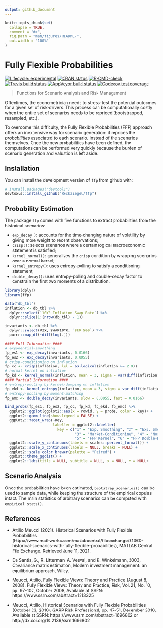 ```yaml
---
output: github_document
---
```


<!-- README.md is generated from README.Rmd. Please edit that file -->

```r
knitr::opts_chunk$set(
  collapse = TRUE,
  comment = "#>",
  fig.path = "man/figures/README-",
  out.width = "100%"
)
```

# Fully Flexible Probabilities

<!-- badges: start -->
[![Lifecycle: experimental](https://img.shields.io/badge/lifecycle-experimental-orange.svg)](https://lifecycle.r-lib.org/articles/stages.html#experimental)
[![CRAN status](https://www.r-pkg.org/badges/version/ffp)](https://CRAN.R-project.org/package=ffp)
[![R-CMD-check](https://github.com/Reckziegel/FFP/workflows/R-CMD-check/badge.svg)](https://github.com/Reckziegel/FFP/actions)
[![Travis build status](https://travis-ci.com/Reckziegel/FFP.svg?branch=main)](https://travis-ci.com/Reckziegel/FFP)
[![AppVeyor build status](https://ci.appveyor.com/api/projects/status/github/Reckziegel/FFP?branch=main&svg=true)](https://ci.appveyor.com/project/Reckziegel/FFP)
[![Codecov test coverage](https://codecov.io/gh/Reckziegel/FFP/branch/main/graph/badge.svg)](https://codecov.io/gh/Reckziegel/FFP?branch=main)
<!-- badges: end -->

> Functions for Scenario Analysis and Risk Management

Oftentimes, the econometrician needs to stress-test the potential outcomes for a given set of risk-drivers. This process can be computationally costly when the entire set of scenarios needs to be repriced (bootstrapped, resampled, etc.). 

To overcome this difficulty, the Fully Flexible Probabilities (FFP) approach offers an inexpensive way for scenario generation: it reprices the _probabilities_ associated to each scenario, instead of the scenarios themselves. Once the new probabilities have been defined, the computations can be performed very quickly because the burden of scenario generation and valuation is left aside.

## Installation

You can install the development version of `ffp` from github with:

```r
# install.packages("devtools")
devtools::install_github("Reckziegel/ffp")
```

## Probability Estimation

The package `ffp` comes with five functions to extract probabilities from the historical scenarios: 

- `exp_decay()`: accounts for the time-changing nature of volatility by giving more weight to recent observations;
- `crisp()`: selects scenarios where a certain logical macroeconomic statement is satisfied;
- `kernel_normal()`: generalizes the `crisp` condition by wrapping scenarios over 
a normal kernel;
- `kernel_entropy()`: uses entropy-polling to satisfy a conditioning statement;
- `double_decay()`: uses entropy-polling and double-decay factor to constrain the first two moments of a distribution.

```r
library(dplyr)
library(ffp)

data("db_tbl")
inflation <- db_tbl %>% 
  dplyr::select(`10YR Inflation Swap Rate`) %>% 
  dplyr::slice(1:(nrow(db_tbl) - 1)) 

invariants <- db_tbl %>% 
  dplyr::select(VIX, SWAP10YR, `S&P 500`) %>% 
  purrr::map_df(~diff(log(.)))

#### Full Information #### 
# exponential-smoothing 
fp_es1 <- exp_decay(invariants, 0.0166)
fp_es2 <- exp_decay(invariants, 0.0055)
# crisp-conditioning on inflation 
fp_cc <- crisp(inflation, lgl = as.logical(inflation >= 2.8))
# normal kernel on inflation 
fp_kd <- kernel_normal(inflation, mean = 3, sigma = var(diff(inflation[[1]])))
#### Partial Information ####
# entropy-pooling by kernel-dumping on inflation
fp_ekd <- kernel_entropy(inflation, mean = 3, sigma = var(diff(inflation[[1]])))
# entropy-pooling by moment-matching
fp_emc <- double_decay(invariants, slow = 0.0055, fast = 0.0166)

bind_probs(fp_es1, fp_es2, fp_cc, fp_kd, fp_ekd, fp_emc) %>% 
  ggplot2::ggplot(ggplot2::aes(x = rowid, y = probs, color = key)) + 
  ggplot2::geom_line(show.legend = FALSE) + 
  ggplot2::facet_wrap(~key, 
                      labeller = ggplot2::labeller(
                        key = c("1" = "Exp. Smoothing", "2" = "Exp. Smoothing", 
                                "3" = "Market-Conditioning", "4" = "Normal Kernel", 
                                "5" = "FFP Kernel", "6" = "FFP Double-Decay"))) +
  ggplot2::scale_y_continuous(labels = scales::percent_format()) + 
  ggplot2::scale_x_continuous(labels = NULL, breaks = NULL) + 
  ggplot2::scale_color_brewer(palette = "Paired") + 
  ggdist::theme_ggdist() + 
  ggplot2::labs(title = NULL, subtitle = NULL, x = NULL, y = NULL) 
```

## Scenario Analysis

Once the probabilities have been estimated, `bootstrap_scenarios()` can be used to sample data, while keeping the structure of the empirical copulas intact. The main statistics of arbitrary scenarios can be computed with `empirical_stats()`.


## References

- Attilio Meucci (2021). Historical Scenarios with Fully Flexible Probabilities (https://www.mathworks.com/matlabcentral/fileexchange/31360-historical-scenarios-with-fully-flexible-probabilities), MATLAB Central File Exchange. Retrieved June 11, 2021.

- De Santis, G., R. Litterman, A. Vesval, and K. Winkelmann, 2003, Covariance
matrix estimation, Modern investment management: an equilibrium
approach, Wiley.

- Meucci, Attilio, Fully Flexible Views: Theory and Practice (August 8, 2008). Fully Flexible Views: Theory and Practice, Risk, Vol. 21, No. 10, pp. 97-102, October 2008, Available at SSRN: https://www.ssrn.com/abstract=1213325

- Meucci, Attilio, Historical Scenarios with Fully Flexible Probabilities (October 23, 2010). GARP Risk Professional, pp. 47-51, December 2010, Available at SSRN: https://www.ssrn.com/abstract=1696802 or http://dx.doi.org/10.2139/ssrn.1696802

